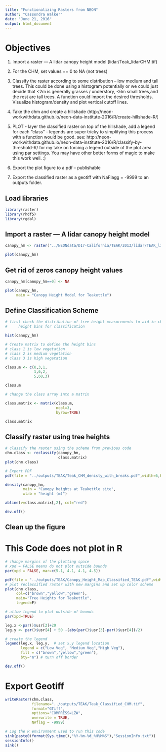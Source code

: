```yaml
---
title: "Functionalizing Rasters from NEON"
author: "Cassondra Walker"
date: "June 21, 2016"
output: html_document
---
```

# Objectives

1. Import a raster — A lidar canopy height model (lidar/Teak_lidarCHM.tif)

1. For the CHM, set values == 0 to NA (not trees)

1. Classify the raster according to some distribution – low medium and tall trees. This could be done using a histogram potentially or we could just decide that <2m  is generally grasses / understory, <6m small trees,and the rest are tall trees. A function could import the desired thresholds. Visualize histogram/density and      plot vertical cutoff lines.

1. Take the chm and create a hillshade (http://neon-workwithdata.github.io/neon-data-institute-2016/R/create-hillshade-R/)

1. PLOT - layer the classified raster on top of the hillshade, add a legend for   each “class” - legends are super tricky to simplifying this process with a function would be good.  see: http://neon-workwithdata.github.io/neon-data-institute-2016/R/classify-by-threshold-R/  for my take on forcing a legend outside of the plot area using par settings. You may have other better forms of magic to make this work well. :)

1. Export the plot figure to a pdf – publishable

1. Export the classified raster as a geotiff with NaFlagg = -9999 to an outputs folder.

## Load libraries

``` r

library(raster)
library(rhdf5)
library(rgdal)
```

## Import a raster — A lidar canopy height model

```r

canopy_hm <- raster("../NEONdata/D17-California/TEAK/2013/lidar/TEAK_lidarCHM.tif")

plot(canopy_hm)

```

## Get rid of zeros canopy height values

``` r

canopy_hm[canopy_hm==0] <- NA

plot(canopy_hm,
     main = "Canopy Height Model for Teakettle")

```

## Define Classification Scheme 

``` r

# first check the distribution of tree height measurements to aid in choosing 
#     height bins for classification

hist(canopy_hm)

# Create matrix to define the height bins
# class 1 is low vegetation
# class 2 is medium vegetation
# class 3 is high vegetation

class.m <- c(0,3,1,
             1,6,2,
             5,60,3)

class.m

# change the class array into a matrix

class.matrix <- matrix(class.m,
                       ncol=3,
                       byrow=TRUE)

class.matrix
```

## Classify raster using tree heights

``` r

# classify the raster using the scheme from previous code
chm.class <- reclassify(canopy_hm,
                        class.matrix)
plot(chm.class)

# Export PDF
pdf(file = "../outputs/TEAK/Teak_CHM_denisty_with_breaks.pdf",width=6,height=7)

density(canopy_hm,
        main = "Canopy heights at Teakettle site",
        xlab = "height (m)")

abline(v=class.matrix[,2], col="red")

dev.off()
```

## Clean up the figure  
# This Code does not plot in R
``` r

# change margins of the plotting space
# xpd = FALSE means do not plot outside bounds
par(xpd = FALSE, mar=c(5.1, 4.1, 4.1, 4.5))

pdf(file = "../outputs/TEAK/Canopy_Height_Map_Classified_TEAK.pdf",width=7,height=5)
# plot reclassified raster with new margins and set up color scheme
plot(chm.class,
     col=c("brown","yellow","green"), 
     main="Tree Heights for Teakettle",
     legend=F)

# allow legend to plot outside of bounds
par(xpd=TRUE)

leg.x <-par()$usr[2]+20
leg.y <- par()$usr[4] + 50 -(abs(par()$usr[3]-par()$usr[4])/2)

# create the legend
legend(leg.x, leg.y,  # set x,y legend location
       legend = c("Low Veg", "Medium Veg","High Veg"),
       fill = c("brown","yellow","green"),
       bty="n") # turn off border

dev.off()
```

# Export Geotiff

``` r


writeRaster(chm.class,
            filename="../outputs/TEAK/Teak_Classified_CHM.tif",
            format="GTiff",
            options="COMPRESS=LZW",
            overwrite = TRUE,
            NAflag = -9999)

# Log the R environment used to run this code
sink(paste0(format(Sys.time(),"%Y-%m-%d_%H%M%S"),"SessionInfo.txt"))
sessionInfo()
sink()
```

